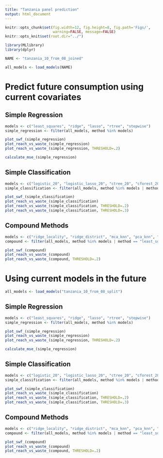 ```yaml
---
title: "Tanzania panel prediction"
output: html_document
---
```


```r
knitr::opts_chunk$set(fig.width=12, fig.height=8, fig.path='Figs/',
                      warning=FALSE, message=FALSE)
knitr::opts_knit$set(root.dir="../")
```

```r
library(MLlibrary)
library(dplyr)

NAME <- "tanzania_10_from_08_joined"
```

```r
all_models <- load_models(NAME)
```

# Predict future consumption using current covariates

## Simple Regression

```r
models <- c("least_squares", "ridge", "lasso", "rtree", "stepwise")
simple_regression <- filter(all_models, method %in% models)
```

```r
plot_swf_(simple_regression)
plot_reach_vs_waste_(simple_regression)
plot_reach_vs_waste_(simple_regression, THRESHOLD=.2)
```

```r
calculate_mse_(simple_regression)
```

## Simple Classification
```r
models <- c("logistic_20", "logistic_lasso_20", "ctree_20", "cforest_20", "logistic_30", "logistic_lasso_30", "ctree_30", "cforest_30")
simple_classification <- filter(all_models, method %in% models | method == "least_squares")
```

```r
plot_swf_(simple_classification)
plot_reach_vs_waste_(simple_classification)
plot_reach_vs_waste_(simple_classification, THRESHOLD=.2)
plot_reach_vs_waste_(simple_classification, THRESHOLD=.3)
```

## Compound Methods

```r
models <- c("ridge_locality", "ridge_district", "mca_knn", "pca_knn", "pca_knn_all", "mca_pca_avg")
compound <- filter(all_models, method %in% models | method == "least_squares")
```

```r
plot_swf_(compound)
plot_reach_vs_waste_(compound)
plot_reach_vs_waste_(compound, THRESHOLD=.2)
```


# Using current models in the future


```r
all_models <- load_models("tanzania_10_from_08_split")
```


## Simple Regression

```r
models <- c("least_squares", "ridge", "lasso", "rtree", "stepwise")
simple_regression <- filter(all_models, method %in% models)
```

```r
plot_swf_(simple_regression)
plot_reach_vs_waste_(simple_regression)
plot_reach_vs_waste_(simple_regression, THRESHOLD=.2)
```

```r
calculate_mse_(simple_regression)
```

## Simple Classification
```r
models <- c("logistic_20", "logistic_lasso_20", "ctree_20", "cforest_20", "logistic_30", "logistic_lasso_30", "ctree_30", "cforest_30")
simple_classification <- filter(all_models, method %in% models | method == "least_squares")
```

```r
plot_swf_(simple_classification)
plot_reach_vs_waste_(simple_classification)
plot_reach_vs_waste_(simple_classification, THRESHOLD=.2)
plot_reach_vs_waste_(simple_classification, THRESHOLD=.3)
```

## Compound Methods

```r
models <- c("ridge_locality", "ridge_district", "mca_knn", "pca_knn", "pca_knn_all", "mca_pca_avg")
compound <- filter(all_models, method %in% models | method == "least_squares")
```

```r
plot_swf_(compound)
plot_reach_vs_waste_(compound)
plot_reach_vs_waste_(compound, THRESHOLD=.2)
```
